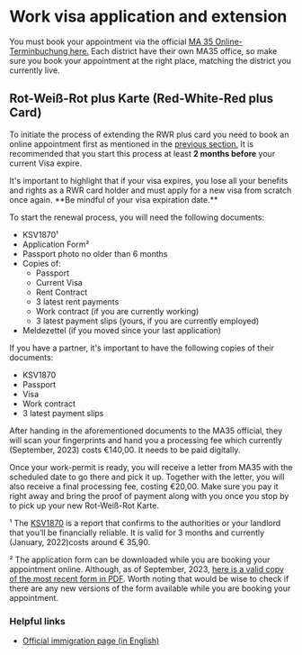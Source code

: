 
# Work visa application and extension

You must book your appointment via the official
[MA 35 Online-Terminbuchung here.](https://www.wien.gv.at/kontakte/ma35/terminvereinbarung-aussenstellen.html)
Each district have their own MA35 office, so make sure you book your appointment
at the right place, matching the district you currently live.

## Rot-Weiß-Rot plus Karte (Red-White-Red plus Card)

To initiate the process of extending the RWR plus card you need to book an
online appointment first as mentioned in the
[previous section.](#covid-19-schedule) It is recommended that you start this
process at least **2 months before** your current Visa expire.

<Callout>
  It's important to highlight that if your visa expires, you lose all your
  benefits and rights as a RWR card holder and must apply for a new visa from
  scratch once again. **Be mindful of your visa expiration date.**
</Callout>

To start the renewal process, you will need the following documents:

- KSV1870¹
- Application Form²
- Passport photo no older than 6 months
- Copies of:
  - Passport
  - Current Visa
  - Rent Contract
  - 3 latest rent payments
  - Work contract (if you are currently working)
  - 3 latest payment slips (yours, if you are currently employed)
- Meldezettel (if you moved since your last application)

If you have a partner, it's important to have the following copies of their
documents:

- KSV1870
- Passport
- Visa
- Work contract
- 3 latest payment slips

After handing in the aforementioned documents to the MA35 official, they will
scan your fingerprints and hand you a processing fee which currently
(September, 2023) costs €140,00. It needs to be paid digitally.

Once your work-permit is ready, you will receive a letter from MA35 with the
scheduled date to go there and pick it up. Together with the letter, you will
also receive a final processing fee, costing €20,00. Make sure you pay it right
away and bring the proof of payment along with you once you stop by to pick up
your new Rot-Weiß-Rot Karte.

¹ The [KSV1870](https://www.ksv.at/en) is a report that confirms to the
authorities or your landlord that you’ll be financially reliable. It is valid
for 3 months and currently (January, 2022)costs around € 35,90.

² The application form can be downloaded while you are booking your appointment
online. Although, as of September, 2023,
[here is a valid copy of the most recent form in PDF](/files/resident-permit-form.pdf).
Worth noting that would be wise to check if there are any new versions of the
form available while you are booking your appointment.

### Helpful links

- [Official immigration page (in English)](https://www.wien.gv.at/english/administration/immigration/)

